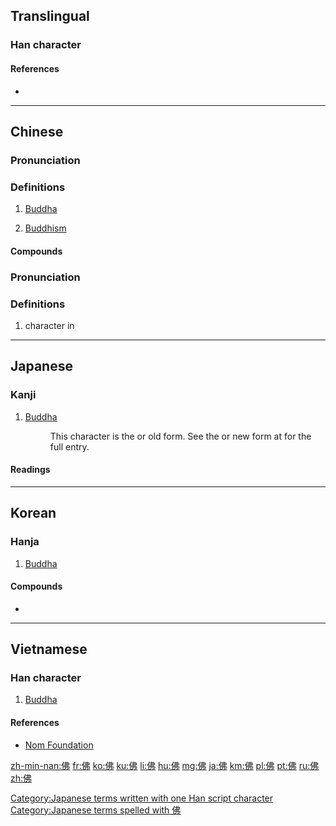 {{also|仏}}
==Translingual==
{{stroke order|strokes=7}}

===Han character===
{{Han char|rn=9|rad=人|as=05|sn=7|four=2522<sub>7</sub>|canj=人中中弓 (OLLN)|ids=⿰[[亻]][[弗]]}}

====References====
* {{Han ref|kx=0099.040|dkj=00517|dj=0208.110|hdz=10140.030|uh=4F5B|ud=20315|bh=A6F2|bd=42738}}

----

==Chinese==
{{zh-forms}}

===Pronunciation===
{{zh-pron
|m=Fó
|ma=y
|c=fat6
|h=pfs=fu̍t
|mn=Pu̍t/Hu̍t
|mn_note=Hu̍t is literary
|w=5veq,4feq
|mc=y
|oc=y

|cat=pn,n
}}

===Definitions===
{{zh-hanzi}}

# [[Buddha]]
#: {{zh-usex|^佛陀|Buddha}}
# [[Buddhism]]
#: {{zh-usex|佛教|Buddhism}}

====Compounds====
{{der5
| {{zh-l|彿得角}}
| {{zh-l|彿燈}}
| {{zh-l|彿殿}}
| {{zh-l|彿法}}
| {{zh-l|彿法僧}}
| {{zh-l|彿光}}
| {{zh-l|彿號}}
| {{zh-l|彿教}}
| {{zh-l|彿經}}
| {{zh-l|彿龕}}
| {{zh-l|彿門}}
| {{zh-l|彿事}}
| {{zh-l|彿手}}
| {{zh-l|彿寺}}
| {{zh-l|彿塔}}
| {{zh-l|彿堂}}
| {{zh-l|彿頭着糞}}
| {{zh-l|彿陀}}
| {{zh-l|彿像}}
| {{zh-l|彿學}}
| {{zh-l|彿牙}}
| {{zh-l|彿眼相看}}
| {{zh-l|彿爺}}
| {{zh-l|彿珠}}
| {{zh-l|彿祖}}
| {{zh-l|彿手瓜}}
}}

===Pronunciation===
{{zh-pron
|m=fú
|c=fat1
|ma=y
|cat=adv
}}

===Definitions===
{{zh-hanzi}}

# character in {{zh-l|仿佛|tr=fǎngfú}}

{{zh-cat|Religion|Buddhism}}

----

==Japanese==

===Kanji===
{{ja-kanji|grade=n|rs=人05|style=ky|shin=仏}}

# [[Buddha]]
#: This character is the {{m|ja|旧字体|tr=kyūjitai}} or old form.  See the {{m|ja|新字体|tr=shinjitai}} or new form at {{m|ja|仏}} for the full entry.

====Readings====
{{ja-readings
|goon=[[ぶつ]] (butsu)
|kanon=[[ふつ]] (futsu)
|kun=[[ほとけ]] (hotoke)
|nanori=[[さらぎ]] (saragi)
}}

[[Category:Japanese terms written with one Han script character]]
[[Category:Japanese terms spelled with 佛]]

----

==Korean==

===Hanja===
{{ko-hanja|hangeul=[[불]], [[필]]|mr=pul, p'il}}

# [[Buddha]]

====Compounds====
* {{l|ko|佛敎|tr=[[불교]], bulgyo, "Buddhism"}}

----

==Vietnamese==

===Han character===
{{vi-hantu|[[phật]], [[phất]]|rs=人05}}

# [[Buddha]]

====References====
*[http://nomfoundation.org/common/nom_details.php?codepoint=4f5b Nom Foundation]

[[zh-min-nan:佛]]
[[fr:佛]]
[[ko:佛]]
[[ku:佛]]
[[li:佛]]
[[hu:佛]]
[[mg:佛]]
[[ja:佛]]
[[km:佛]]
[[pl:佛]]
[[pt:佛]]
[[ru:佛]]
[[zh:佛]]